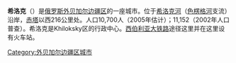{{Unreferenced|time=2013-08-25T09:38:33+00:00}}
'''希洛克'''（{{lang-ru|Хилок}}）是[[俄罗斯|俄罗斯]][[外贝加尔边疆区|外贝加尔边疆区]]的一座城市。位于[[希洛克河|希洛克河]]（[[色楞格河|色楞格河]]支流）沿岸，[[赤塔|赤塔]]以西216公里处。人口10,700人（2005年估计）；11,152（2002年人口普查）。希洛克是Khiloksky区的行政中心。[[西伯利亚大铁路|西伯利亚大铁路]]途径这里并在这里设有火车站。

{{Cities and towns in Zabaykalsky Krai}}

[[Category:外贝加尔边疆区城市|Category:外贝加尔边疆区城市]]